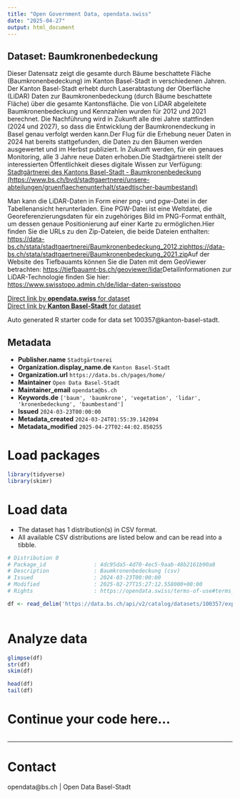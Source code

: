 ```yaml
---
title: "Open Government Data, opendata.swiss"
date: "2025-04-27"
output: html_document
---
```


## Dataset: Baumkronenbedeckung

Dieser Datensatz zeigt die gesamte durch Bäume beschattete Fläche (Baumkronenbedeckung) im Kanton Basel-Stadt in verschiedenen Jahren. Der Kanton Basel-Stadt erhebt durch Laserabtastung der Oberfläche (LiDAR) Daten zur Baumkronenbedeckung (durch Bäume beschattete Fläche) über die gesamte Kantonsfläche. Die von LiDAR abgeleitete Baumkronenbedeckung und Kennzahlen wurden für 2012 und 2021 berechnet. Die Nachführung wird in Zukunft alle drei Jahre stattfinden (2024 und 2027), so dass die Entwicklung der Baumkronendeckung in Basel genau verfolgt werden kann.Der Flug für die Erhebung neuer Daten in 2024 hat bereits stattgefunden, die Daten zu den Bäumen werden ausgewertet und im Herbst publiziert. In Zukunft werden, für ein genaues Monitoring, alle 3 Jahre neue Daten erhoben.Die Stadtgärtnerei stellt der interessierten Öffentlichkeit dieses digitale Wissen zur Verfügung: [Stadtgärtnerei des Kantons Basel-Stadt - Baumkronenbedeckung (https://www.bs.ch/bvd/stadtgaertnerei/unsere-abteilungen/gruenflaechenunterhalt/staedtischer-baumbestand)](https://www.bs.ch/bvd/stadtgaertnerei/unsere-abteilungen/gruenflaechenunterhalt/staedtischer-baumbestand)


Man kann die LiDAR-Daten in Form einer png- und pgw-Datei in der Tabellenansicht herunterladen. Eine PGW-Datei ist eine Weltdatei, die Georeferenzierungsdaten für ein zugehöriges Bild im PNG-Format enthält, um dessen genaue Positionierung auf einer Karte zu ermöglichen.Hier finden Sie die URLs zu den Zip-Dateien, die beide Dateien enthalten:
[https://data-bs.ch/stata/stadtgaertnerei/Baumkronenbedeckung_2012.zip](https://data-bs.ch/stata/stadtgaertnerei/Baumkronenbedeckung_2012.zip)[https://data-bs.ch/stata/stadtgaertnerei/Baumkronenbedeckung_2021.zip](https://data-bs.ch/stata/stadtgaertnerei/Baumkronenbedeckung_2021.zip)Auf der Website des Tiefbauamts können Sie die Daten mit dem GeoViewer betrachten: [https://tiefbauamt-bs.ch/geoviewer/lidar](https://tiefbauamt-bs.ch/geoviewer/lidar)Detailinformationen zur LiDAR-Technologie finden Sie hier: [https://www.swisstopo.admin.ch/de/lidar-daten-swisstopo](https://www.swisstopo.admin.ch/de/lidar-daten-swisstopo) 

[Direct link by **opendata.swiss** for dataset](https://opendata.swiss/de/dataset/baumkronenbedeckung)<br>
[Direct link by **Kanton Basel-Stadt** for dataset](https://data.bs.ch/explore/dataset/100357/)

Auto generated R starter code for data set 100357@kanton-basel-stadt.

## Metadata

- **Publisher.name** `Stadtgärtnerei`
- **Organization.display_name.de** `Kanton Basel-Stadt`
- **Organization.url** `https://data.bs.ch/pages/home/`
- **Maintainer** `Open Data Basel-Stadt`
- **Maintainer_email** `opendata@bs.ch`
- **Keywords.de** `['baum', 'baumkrone', 'vegetation', 'lidar', 'kronenbedeckung', 'baumbestand']`
- **Issued** `2024-03-23T00:00:00`
- **Metadata_created** `2024-03-24T01:55:39.142094`
- **Metadata_modified** `2025-04-27T02:44:02.850255`


# Load packages

```r

library(tidyverse)
library(skimr)

```

# Load data

-   The dataset has 1 distribution(s) in CSV format.
-   All available CSV distributions are listed below and can be read into a tibble.

```r

# Distribution 0
# Package_id               : 4dc95da5-4d70-4ec5-9aab-48b2161b90a8
# Description              : Baumkronenbedeckung (csv)
# Issued                   : 2024-03-23T00:00:00
# Modified                 : 2025-02-27T15:27:12.558000+00:00
# Rights                   : https://opendata.swiss/terms-of-use#terms_by

df <- read_delim('https://data.bs.ch/api/v2/catalog/datasets/100357/exports/csv?use_labels=true')



```

# Analyze data

```r

glimpse(df)
str(df)
skim(df)

head(df)
tail(df)

```

# Continue your code here...

```r

```

------------------------------------------------------------------------

# Contact

opendata@bs.ch | Open Data Basel-Stadt
